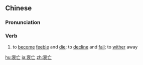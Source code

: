 ==Chinese==
{{zh-forms}}

===Pronunciation===
{{zh-pron
|m=shuāiwáng
|c=seoi1 mong4
|mn=qz,xm,zz:soe-bông
|cat=v
}}

===Verb===
{{zh-verb}}

# to [[become]] [[feeble]] and [[die]]; to [[decline]] and [[fall]]; to [[wither]] away

[[hu:衰亡]]
[[ja:衰亡]]
[[zh:衰亡]]